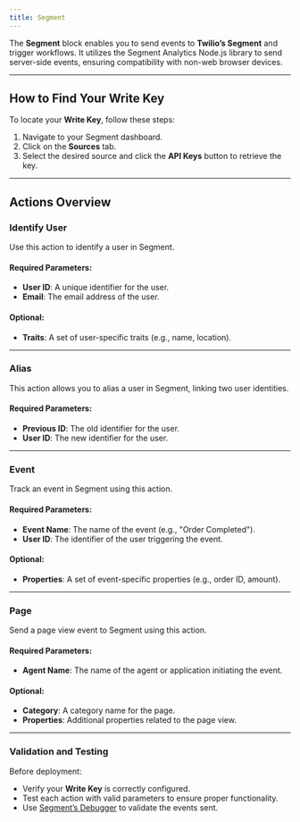 ```yaml
---
title: Segment
---
```

The **Segment** block enables you to send events to **Twilio’s Segment** and trigger workflows. It utilizes the Segment Analytics Node.js library to send server-side events, ensuring compatibility with non-web browser devices.

---

## How to Find Your Write Key

To locate your **Write Key**, follow these steps:

1. Navigate to your Segment dashboard.
2. Click on the **Sources** tab.
3. Select the desired source and click the **API Keys** button to retrieve the key.

---

## Actions Overview

### Identify User
Use this action to identify a user in Segment.

#### Required Parameters:
- **User ID**: A unique identifier for the user.
- **Email**: The email address of the user.

#### Optional:
- **Traits**: A set of user-specific traits (e.g., name, location).

---

### Alias
This action allows you to alias a user in Segment, linking two user identities.

#### Required Parameters:
- **Previous ID**: The old identifier for the user.
- **User ID**: The new identifier for the user.

---

### Event
Track an event in Segment using this action.

#### Required Parameters:
- **Event Name**: The name of the event (e.g., "Order Completed").
- **User ID**: The identifier of the user triggering the event.

#### Optional:
- **Properties**: A set of event-specific properties (e.g., order ID, amount).

---

### Page
Send a page view event to Segment using this action.

#### Required Parameters:
- **Agent Name**: The name of the agent or application initiating the event.

#### Optional:
- **Category**: A category name for the page.
- **Properties**: Additional properties related to the page view.

---

### Validation and Testing
Before deployment:
- Verify your **Write Key** is correctly configured.
- Test each action with valid parameters to ensure proper functionality.
- Use [Segment’s Debugger](https://segment.com/docs/connections/sources/debugger/) to validate the events sent.

